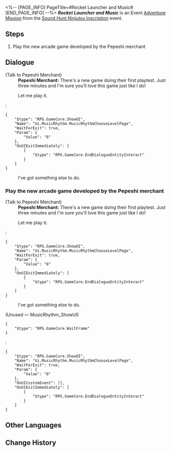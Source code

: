 <%-- [PAGE_INFO]
PageTitle=#Rocket Launcher and Music#
[END_PAGE_INFO] --%>
{{Stub|Dialogue.}}
{{Mission Infobox
|id            = 8026117
|title         = 
|image         = <!--Mission Rocket Launcher and Music.png-->
|type          = Adventure
|event_name    = Sound Hunt Ninjutsu Inscription
|chapter       = Sound Hunt Ninjutsu Inscription
|requirements  = {{subst:void|<!--Unknown: {"Type":"Manual"}-->}}
|summary       = <!--official mission summary from Fate's Atlas-->
|characters    = Pepeshi Merchant; Trailblazer
|startLocation = [[Penacony]] - [[Golden Hour]]
|world         = Penacony
|area          = Golden Hour
|prev          = 
|next          = 
|rewards       = Credit*5,000
}}
'''''Rocket Launcher and Music''''' is an Event [[Adventure Mission]] from the [[Sound Hunt Ninjutsu Inscription]] event.

==Steps==
# Play the new arcade game developed by the Pepeshi merchant

<!--
==Gameplay Notes==

--><!--
==Trial Character==

-->
==Dialogue==
{{Stub Dialogue}}

;(Talk to Pepeshi Merchant)
:'''Pepeshi Merchant:''' There's a new game doing their first playtest. Just three minutes and I'm sure you'll love this game just like I do!
:{{DIcon|Travel Log}} Let me play it.
:<pre>{
	"$type": "RPG.GameCore.ShowUI",
	"Name": "Ui.MusicRhythm.MusicRhythmChooseLevelPage",
	"WaitForExit": true,
	"Param": {
		"Value": "8"
	},
	"OnUIExitImmediately": [
		{
			"$type": "RPG.GameCore.EndDialogueEntityInteract"
		}
	]
}</pre>
:{{DIcon|Exit}} I've got something else to do.

{{Dialogue End}}

===Play the new arcade game developed by the Pepeshi merchant{{subst:void|<!--802611703-->}}===
{{Mission Description|type=adventure|location=Golden Hour|update|You've become the manager of the music party's performing band, and now your band needs to complete 3 performances on the stage in the middle of the campus.<br />Obtain a record of Brother Hanu's beats to help Rappa collect inspiration for composing.}}
{{Dialogue Start}}

;(Talk to Pepeshi Merchant)
:'''Pepeshi Merchant:''' There's a new game doing their first playtest. Just three minutes and I'm sure you'll love this game just like I do!
:{{DIcon|Travel Log}} Let me play it.
:<pre>{
	"$type": "RPG.GameCore.ShowUI",
	"Name": "Ui.MusicRhythm.MusicRhythmChooseLevelPage",
	"WaitForExit": true,
	"Param": {
		"Value": "8"
	},
	"OnUIExitImmediately": [
		{
			"$type": "RPG.GameCore.EndDialogueEntityInteract"
		}
	]
}</pre>
:{{DIcon|Exit}} I've got something else to do.

;(Unused &mdash; MusicRhythm_ShowUI)
<pre>{
	"$type": "RPG.GameCore.WaitFrame"
}</pre>
:<pre>{
	"$type": "RPG.GameCore.ShowUI",
	"Name": "Ui.MusicRhythm.MusicRhythmChooseLevelPage",
	"WaitForExit": true,
	"Param": {
		"Value": "8"
	},
	"OnUICustomEvent": [],
	"OnUIExitImmediately": [
		{
			"$type": "RPG.GameCore.EndDialogueEntityInteract"
		}
	]
}</pre>
{{Dialogue End}}

==Other Languages==
{{Other Languages
|en   = Rocket Launcher and Music
|zhs  = 火箭筒与音乐
|zht  = 火箭筒與音樂
|ja   = ロケランとミュージック
|ko   = 로켓 발사기와 음악
|es   = Música y lanzacohetes
|fr   = Missilia Sound System
|ru   = Ракетница и музыка
|th   = ปืนบาซูก้าและดนตรี
|vi   = Ống Phóng Hỏa Tiễn Và Âm Nhạc
|de   = Musik und Raketenwerfer
|id   = Bazoka dan Musik
|pt   = Lançador de Foguetes e Música
}}

==Change History==
{{Change History|2.6}}
